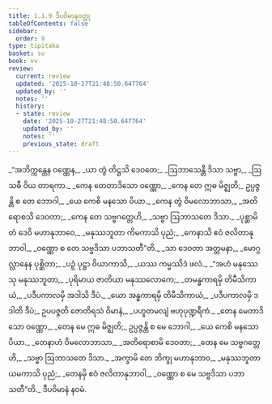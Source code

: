 ```yaml
---
title: 1.1.9 ဒီပဝိမာနဝတ္ထု
tableOfContents: false
sidebar:
  order: 9
type: tipitaka
basket: su
book: vv
review:
  current: review
  updated: '2025-10-27T21:48:50.647764'
  updated_by: ''
  notes: ''
  history:
  - state: review
    date: '2025-10-27T21:48:50.647764'
    updated_by: ''
    notes: ''
    previous_state: draft
---
```



<ReviewStatus review={frontmatter.review} showDetails={true} />

<HypothesisAnnotation frontmatter={frontmatter} />

<DynamicBreadcrumb />

<Division number="75" book="vv" e="ch" v="19" p="10">

<Paragraph number="84" type="verses" book="vv">
_“အဘိက္ကန္တေန ဝဏ္ဏေန,_  
_ယာ တွံ တိဋ္ဌသိ ဒေဝတေ;_  
_ဩဘာသေန္တီ ဒိသာ သဗ္ဗာ,_  
_ဩသဓီ ဝိယ တာရကာ._  

</Paragraph>

</Division>
<Division number="76" book="vv" e="ch" v="19" p="10">

<Paragraph number="85" type="verses" book="vv">
_ကေန တေတာဒိသော ဝဏ္ဏော,_  
_ကေန တေ ဣဓ မိဇ္ဈတိ;_  
ဥပ္ပဇ္ဇန္တိ စ တေ ဘောဂါ,_  
_ယေ ကေစိ မနသော ပိယာ._  

</Paragraph>

</Division>
<Division number="77" book="vv" e="ch" v="19" p="10">

<Paragraph number="86" type="verses" book="vv">
_ကေန တွံ ဝိမလောဘာသာ,_  
_အတိရောစသိ ဒေဝတာ;_  
_ကေန တေ သဗ္ဗဂတ္တေဟိ,_  
_သဗ္ဗာ ဩဘာသတေ ဒိသာ._  

</Paragraph>

</Division>
<Division number="78" book="vv" e="ch" v="19" p="11">

<Paragraph number="87" type="verses" book="vv">
_ပုစ္ဆာမိ တံ ဒေဝိ မဟာနုဘာဝေ,_  
_မနုဿဘူတာ ကိမကာသိ ပုညံ;_  
_ကေနာသိ ဧဝံ ဇလိတာနုဘာဝါ,_  
_ဝဏ္ဏော စ တေ သဗ္ဗဒိသာ ပဘာသတီ”တိ._  

</Paragraph>

</Division>
<Division number="79" book="vv" e="ch" v="19" p="11">

<Paragraph number="88" type="verses" book="vv">
_သာ ဒေဝတာ အတ္တမနာ,_  
_မောဂ္ဂလ္လာနေန ပုစ္ဆိတာ;_  
_ပဉှံ ပုဋ္ဌာ ဝိယာကာသိ,_  
_ယဿ ကမ္မဿိဒံ ဖလံ._  

</Paragraph>

</Division>
<Division number="80" book="vv" e="ch" v="19" p="11">

<Paragraph number="89" type="verses" book="vv">
_“အဟံ မနုဿေသု မနုဿဘူတာ,_  
_ပုရိမာယ ဇာတိယာ မနုဿလောကေ;_  
_တမန္ဓကာရမှိ တိမီသိကာယံ,_  
_ပဒီပကာလမှိ အဒါသိ ဒီပံ._  

</Paragraph>

</Division>
<Division number="81" book="vv" e="ch" v="19" p="11">

<Paragraph number="90" type="verses" book="vv">
_ယော အန္ဓကာရမှိ တိမီသိကာယံ,_  
_ပဒီပကာလမှိ ဒဒါတိ ဒီပံ;_  
ဥပပဇ္ဇတိ ဇောတိရသံ ဝိမာနံ,_  
_ပဟူတမလျံ ဗဟုပုဏ္ဍရီကံ._  

</Paragraph>

</Division>
<Division number="82" book="vv" e="ch" v="19" p="11">

<Paragraph number="91" type="verses" book="vv">
_တေန မေတာဒိသော ဝဏ္ဏော,_  
_တေန မေ ဣဓ မိဇ္ဈတိ;_  
ဥပ္ပဇ္ဇန္တိ စ မေ ဘောဂါ,_  
_ယေ ကေစိ မနသော ပိယာ._  

</Paragraph>

</Division>
<Division number="83" book="vv" e="ch" v="19" p="11">

<Paragraph number="92" type="verses" book="vv">
_တေနာဟံ ဝိမလောဘာသာ,_  
_အတိရောစာမိ ဒေဝတာ;_  
_တေန မေ သဗ္ဗဂတ္တေဟိ,_  
_သဗ္ဗာ ဩဘာသတေ ဒိသာ._  

</Paragraph>

</Division>
<Division number="84" book="vv" e="ch" v="19" p="11">

<Paragraph number="93" type="verses" book="vv">
_အက္ခာမိ တေ ဘိက္ခု မဟာနုဘာဝ,_  
_မနုဿဘူတာ ယမကာသိ ပုညံ;_  
_တေနမှိ ဧဝံ ဇလိတာနုဘာဝါ,_  
_ဝဏ္ဏော စ မေ သဗ္ဗဒိသာ ပဘာသတီ”တိ._  


</Paragraph>
</Division>

<Paragraph number="94" type="center" book="vv">
ဒီပဝိမာနံ နဝမံ.
</Paragraph>